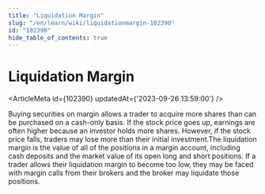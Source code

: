 ```yaml
---
title: "Liquidation Margin"
slug: "/en/learn/wiki/liquidationmargin-102390"
id: "102390"
hide_table_of_contents: true
---
```



# Liquidation Margin

<ArticleMeta id={102390} updatedAt={'2023-09-26 13:59:00'} />
<div className='border-solid border-b border-t-0 my-4 border-[var(--ifm-color-gray-300)]' />

Buying securities on margin allows a trader to acquire more shares than can be purchased on a cash-only basis. If the stock price goes up, earnings are often higher because an investor holds more shares. However, if the stock price falls, traders may lose more than their initial investment.The liquidation margin is the value of all of the positions in a margin account, including cash deposits and the market value of its open long and short positions. If a trader allows their liquidation margin to become too low, they may be faced with margin calls from their brokers and the broker may liquidate those positions.
